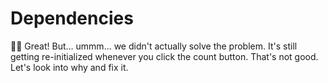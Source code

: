 # Dependencies

👨‍💼 Great! But... ummm... we didn't actually solve the problem. It's still
getting re-initialized whenever you click the count button. That's not good.
Let's look into why and fix it.
